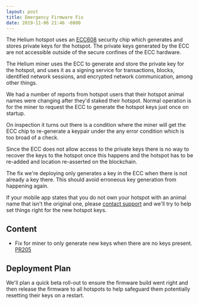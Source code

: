 ```yaml
---
layout: post
title: Emergency Firmware Fix
date: 2019-11-06 21:46 -0800
---
```


The Helium hotspot uses an [ECC608](http://ww1.microchip.com/downloads/en/DeviceDoc/20005927A.pdf)
security chip which generates and stores private keys for the hotspot. The private keys generated by
the ECC are not accessible outside of the secure confines of the ECC hardware.

<!--truncate-->

The Helium miner uses the ECC to generate and store the private key for the hotspot, and uses it as
a signing service for transactions, blocks, identified network sessions, and encrypted network
communication, among other things.

We had a number of reports from hotspot users that their hotspot animal names were changing after
they'd staked their hotspot. Normal operation is for the miner to request the ECC to generate the
hotspot keys just once on startup.

On inspection it turns out there is a condition where the miner will get the ECC chip to re-generate
a keypair under the any error condition which is too broad of a check.

Since the ECC does not allow access to the private keys there is no way to recover the keys to the
hotspot once this happens and the hotspot has to be re-added and location re-asserted on the
blockchain.

The fix we're deploying only generates a key in the ECC when there is not already a key there. This
should avoid erroneous key generation from happening again.

If your mobile app states that you do not own your hotspot with an animal name that isn't the
original one, please [contact support](https://intercom.help/heliumnetwork/en/) and we'll try to
help set things right for the new hotspot keys.

## Content

- Fix for miner to only generate new keys when there are no keys present.
  [PR205](https://github.com/helium/miner/pull/250)

## Deployment Plan

We'll plan a quick beta roll-out to ensure the firmware build went right and then release the
firmware to all hotspots to help safeguard them potentially resetting their keys on a restart.
